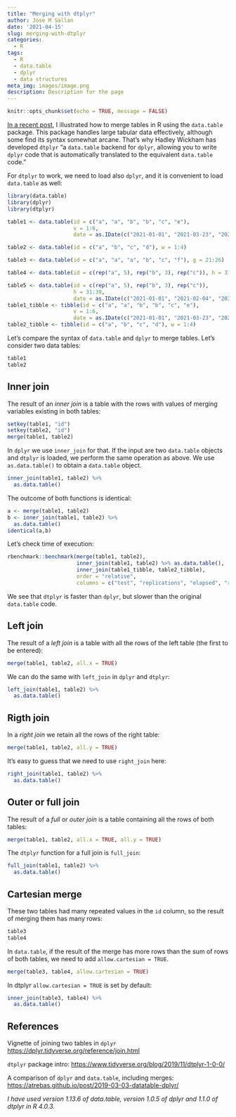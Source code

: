 ```yaml
---
title: "Merging with dtplyr"
author: Jose M Sallan
date: '2021-04-15'
slug: merging-with-dtplyr
categories:
  - R
tags:
  - R
  - data.table
  - dplyr
  - data structures
meta_img: images/image.png
description: Description for the page
---
```


```r
knitr::opts_chunk$set(echo = TRUE, message = FALSE)
```

[In a recent post](https://jmsallan.netlify.app/blog/merging-with-data-table/), I illustrated how to merge tables in R using the `data.table` package. This package handles large tabular data effectively, although some find its syntax somewhat arcane. That's why Hadley Wickham has developed `dtplyr` "a `data.table` backend for `dplyr`, allowing you to write `dplyr` code that is automatically translated to the equivalent `data.table` code."

For `dtplyr` to work, we need to load also `dplyr`, and it is convenient to load `data.table` as well:

```r
library(data.table)
library(dplyr)
library(dtplyr)
```

```r
table1 <- data.table(id = c("a", "a", "b", "b", "c", "e"), 
                     v = 1:6,
                     date = as.IDate(c("2021-01-01", "2021-03-23", "2021-02-13", "2021-05-28", "2021-12-17", "2021-12-31")))

table2 <- data.table(id = c("a", "b", "c", "d"), w = 1:4)

table3 <- data.table(id = c("a", "a", "a", "b", "c", "f"), g = 21:26)

table4 <- data.table(id = c(rep("a", 5), rep("b", 3), rep("c")), h = 31:39)

table5 <- data.table(id = c(rep("a", 5), rep("b", 3), rep("c")), 
                     h = 31:39,
                     date = as.IDate(c("2021-01-01", "2021-02-04", "2021-03-23", "2021-06-03", "2021-08-15", "2021-02-13", "2021-05-28", "2021-07-12", "2021-12-17")))
table1_tibble <- tibble(id = c("a", "a", "b", "b", "c", "e"), 
                     v = 1:6,
                     date = as.IDate(c("2021-01-01", "2021-03-23", "2021-02-13", "2021-05-28", "2021-12-17", "2021-12-31")))
table2_tibble <- tibble(id = c("a", "b", "c", "d"), w = 1:4)
```

Let's compare the syntax of `data.table` and `dplyr` to merge tables. Let's consider two data tables:

```r
table1
table2
```

## Inner join

The result of an *inner join* is a table with the rows with values of merging variables existing in both tables:

```r
setkey(table1, "id")
setkey(table2, "id")
merge(table1, table2)
```

In `dplyr` we use `inner_join` for that. If the input are two `data.table` objects and `dtplyr` is loaded, we perform the same operation as above. We use `as.data.table()` to obtain a `data.table` object.

```r
inner_join(table1, table2) %>%
  as.data.table()
```

The outcome of both functions is identical:

```r
a <- merge(table1, table2)
b <- inner_join(table1, table2) %>%
  as.data.table()
identical(a,b)
```

Let's check time of execution:

```r
rbenchmark::benchmark(merge(table1, table2),
                      inner_join(table1, table2) %>% as.data.table(),
                      inner_join(table1_tibble, table2_tibble),
                      order = "relative",
                      columns = c("test", "replications", "elapsed", "relative"))
```

We see that `dtplyr` is faster than `dplyr`, but slower than the original `data.table` code.

## Left join

The result of a *left join* is a table with all the rows of the left table (the first to be entered):

```r
merge(table1, table2, all.x = TRUE)
```

We can do the same with `left_join` in `dplyr` and `dtplyr`:

```r
left_join(table1, table2) %>%
  as.data.table()
```

## Rigth join

In a *right join* we retain all the rows of the right table:

```r
merge(table1, table2, all.y = TRUE)
```

It's easy to guess that we need to use `right_join` here:

```r
right_join(table1, table2) %>%
  as.data.table()
```

## Outer or full join

The result of a *full* or *outer join* is a table containing all the rows of both tables:

```r
merge(table1, table2, all.x = TRUE, all.y = TRUE)
```

The `dtplyr` function for a full join is `full_join`:

```r
full_join(table1, table2) %>%
  as.data.table()
```

## Cartesian merge

These two tables had many repeated values in the `id` column, so the result of merging them has many rows: 

```r
table3
table4
```

In `data.table`, if the result of the merge has more rows than the sum of rows of both tables, we need to add `allow.cartesian = TRUE`.

```r
merge(table3, table4, allow.cartesian = TRUE)
```

In dtplyr `allow.cartesian = TRUE` is set by default:

```r
inner_join(table3, table4) %>%
  as.data.table()
```

## References

Vignette of joining two tables in `dplyr` <https://dplyr.tidyverse.org/reference/join.html>

`dtplyr` package intro: <https://www.tidyverse.org/blog/2019/11/dtplyr-1-0-0/>

A comparison of `dplyr` and `data.table`, including merges: <https://atrebas.github.io/post/2019-03-03-datatable-dplyr/>

*I have used version 1.13.6 of data.table, version 1.0.5 of dplyr and 1.1.0 of dtplyr in R 4.0.3.*
